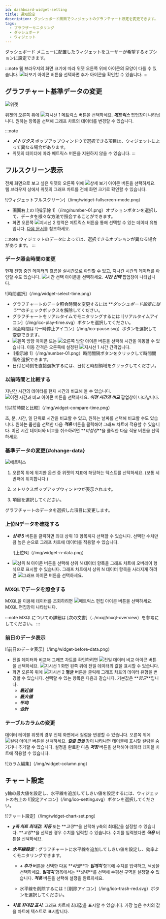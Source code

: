```yaml
---
id: dashboard-widget-setting
title: 通知設定
description: ダッシュボード画面でウィジェットのグラフチャート設定を変更できます。
tags:
  - ブラウザーモニタリング
  - ダッシュボード
  - ウィジェット
---
```


ダッシュボード メニューに配置したウィジェットをユーザーが希望するオプションに設定できます。

:::note
웹 브라우저의 화면 크기에 따라 위젯 오른쪽 위에 아이콘의 모양이 다를 수 있습니다. ![더보기 아이콘](/img/ico-more.svg) 버튼을 선택하면 추가 아이콘을 확인할 수 있습니다.
:::

## グラフチャート基準データの変更

![위젯](/img/widget-sample.png)

위젯의 오른쪽 위에 ![지시선 1](/img/number-01.png) 메트릭스 버튼을 선택하세요. **_메트릭스_** 팝업창이 나타납니다. 원하는 항목을 선택해 그래프 차트의 데이터를 변경할 수 있습니다.

:::note

-   **_メトリクス_** ポップアップウィンドウで選択できる項目は、ウィジェットによって異なる場合があります。
-   위젯의 데이터에 따라 메트릭스 버튼을 지원하지 않을 수 있습니다.
:::

## フルスクリーン表示

전체 화면으로 보고 싶은 위젯의 오른쪽 위에 ![상세 보기 아이콘](/img/ico-detail-mode.svg) 버튼을 선택하세요. 웹 브라우저 상에서 위젯의 그래프 차트를 전체 화면 크기로 확인할 수 있습니다.

![ウィジェットフルスクリーン]（/img/widget-fullscreen-mode.png）

-   画面右上の ![指示線 1]（/img/number-01.png）オプションボタンを選択して、データを様々な方法で照会することができます。
-   화면 오른쪽 ![지시선 2](/img/number-02.png) 영역은 메트릭스 버튼을 통해 선택할 수 있는 데이터 유형입니다. [다음 문서](#change-data)를 참조하세요.

:::note
ウィジェットのデータによっては、選択できるオプションが異なる場合があります。
:::

### データ照会時間の変更

현재 진행 중인 데이터의 흐름을 실시간으로 확인할 수 있고, 지나간 시간의 데이터를 확인할 수도 있습니다. ![시간 선택 아이콘](/img/ico-time-set.svg)을 선택하세요. **_시간 선택_** 팝업창이 나타납니다.

![時間選択]（/img/widget-select-time.png）

-   グラフチャートのデータ照会時間を変更するには **_ダッシュボード設定に従う_**のチェックボックスを解除してください。
-   グラフチャートをリアルタイムでモニタリングするには ![リアルタイムアイコン]（/img/ico-play-time.svg）ボタンを選択してください。
-   照会時間は ![一時停止アイコン]（/img/ico-pause.svg）ボタンを選択して変更できます。
-   ![왼쪽 방향 아이콘](/img/left-arrow.svg) 또는 ![오른쪽 방향 아이콘](/img/right-arrow.svg) 버튼을 선택해 시간을 이동할 수 있습니다. 이동 간격은 오른쪽에 설정된 ![지시선 1](/img/number-01.png) 시간 간격입니다.
-   ![指示線 1]（/img/number-01.png）時間間隔ボタンをクリックして時間間隔を選択できます。
-   日付と時刻を直接選択するには、日付と時刻領域をクリックしてください。

### 以前時間と比較する

지난간 시간의 데이터를 현재 시간과 비교해 볼 수 있습니다. ![이전 시간과 비교 아이콘](/img/ico-timing.svg) 버튼을 선택하세요. **_이전 시간과 비교_** 팝업창이 나타납니다.

![以前時間と比較]（/img/widget-compare-time.png）

초, 분, 시간, 일 단위로 시간을 비교할 수 있고, 원하는 날짜를 선택해 비교할 수도 있습니다. 원하는 옵션을 선택한 다음 **_적용_** 버튼을 클릭해야 그래프 차트에 적용할 수 있습니다. 이전 시간 데이터와 비교를 취소하려면 **_미설정_**을 클릭한 다음 적용 버튼을 선택하세요.

### 基準データの変更{#change-data}

![메트릭스](/img/widget-metric.png)

1.  오른쪽 위에 위치한 옵션 중 위젯의 지표에 해당하는 텍스트를 선택하세요. (보통 세번째에 위치합니다.)

2.  メトリクスポップアップウィンドウが表示されます。

3.  項目を選択してください。

グラフチャートのデータを選択した項目に変更します。

### 上位Nデータを確認する

-   **_상위 5_** 버튼을 클릭하면 최대 상위 10 항목까지 선택할 수 있습니다. 선택한 수치만큼 높은 순으로 그래프 차트에 데이터를 적용할 수 있습니다.

    ![上位N]（/img/widget-n-data.png）

-   ![상위 N 아이콘](/img/ico-topn-graph.svg) 버튼을 선택해 상위 N 데이터 항목을 그래프 차트에 오버레이 형식으로 표시할 수 있습니다. 그래프 차트에서 상위 N 데이터 항목을 사라지게 하려면 ![그래프 아이콘](/img/ico-normal-graph.svg) 버튼을 선택하세요.

### MXQLでデータを照会する

MXQL을 이용해 데이터를 조회하려면 ![메트릭스 편집 아이콘](/img/ico-edit-metric.svg) 버튼을 선택하세요. MXQL 편집창이 나타납니다.

:::note
MXQLについての詳細は [次の文書]（../mxql/mxql-overview）を参考にしてください。
:::

### 前日のデータ表示

![前日のデータ表示]（/img/widget-before-data.png）

-   전일 데이터와 비교해 그래프 차트를 확인하려면 ![전일 데이터 비교 아이콘](/img/ico-before-data.svg) 버튼을 선택하세요. ![지시선 1](/img/number-01.png) 화면 왼쪽 위에 전일 데이터의 값을 표시할 수 있습니다.
-   화면 오른쪽 위에 ![지시선 2](/img/number-02.png) **평균** 버튼을 클릭해 그래프 차트의 데이터 유형을 변경할 수 있습니다. 선택할 수 있는 항목은 다음과 같습니다. 기본값은 **_평균_**입니다.
    -   **_最近値_**
    -   **_最大値_**
    -   **_平均_**
    -   **_合計_**

### テーブルカラムの変更

데이터 테이블 위젯의 경우 전체 화면에서 컬럼을 변경할 수 있습니다. 오른쪽 위에 ![컬럼 아이콘](/img/ico-column.svg) 버튼을 선택하세요. **_컬럼 편집_** 창이 나타나면 테이블에 표시할 컬럼을 숨기거나 추가할 수 있습니다. 설정을 완료한 다음 **_저장_** 버튼을 선택해야 데이터 테이블 차트에 적용할 수 있습니다.

![カラム編集]（/img/widget-column.png）

## チャート設定

y軸の最大値を設定し、水平線を追加してしきい値を設定するには、ウィジェットの右上の ![設定アイコン]（/img/ico-setting.svg）ボタンを選択してください。

![チャート設定]（/img/widget-chart-set.png）

-   **_y축 차트 최대값_**: **_자동_** 또는 **_고정_**을 선택해 y축의 최대값을 설정할 수 있습니다. **_고정_**을 선택한 경우 수치를 입력할 수 있습니다. 수치를 입력했다면 **_적용_** 버튼을 선택하세요.

-   **_水平線設定_**：グラフチャートに水平線を追加してしきい値を設定し、効率よくモニタリングできます。

    -   **_+ 추가_** 버튼을 선택한 다음 **_라벨_**과 **_임계치_** 항목에 수치를 입력하고, 색상을 선택하세요. **_임계치_** 항목에서는 **_범위_**를 선택해 수평선 구역을 설정할 수 있습니다. **_적용_** 버튼을 선택해 설정을 완료하세요.

    -   水平線を削除するには！[削除アイコン]（/img/ico-trash-red.svg）ボタンを選択してください。

-   **_차트 최대값 표시_**: 그래프 차트에 최대값을 표시할 수 있습니다. 가장 높은 수치의 값을 차트에 텍스트로 표시합니다.
